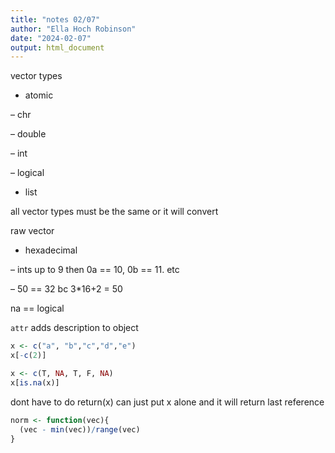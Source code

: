 ```yaml
---
title: "notes 02/07"
author: "Ella Hoch Robinson"
date: "2024-02-07"
output: html_document
---
```


vector types

- atomic

-- chr

-- double

-- int

-- logical

- list

all vector types must be the same or it will convert

raw vector

- hexadecimal

-- ints up to 9 then 0a == 10, 0b == 11. etc

-- 50 == 32 bc 3*16+2 = 50

na == logical

`attr` adds description to object

```r
x <- c("a", "b","c","d","e")
x[-c(2)]
```

```r
x <- c(T, NA, T, F, NA)
x[is.na(x)]
```

dont have to do return(x) can just put x alone and it will return last reference

```r
norm <- function(vec){
  (vec - min(vec))/range(vec)
}
```

